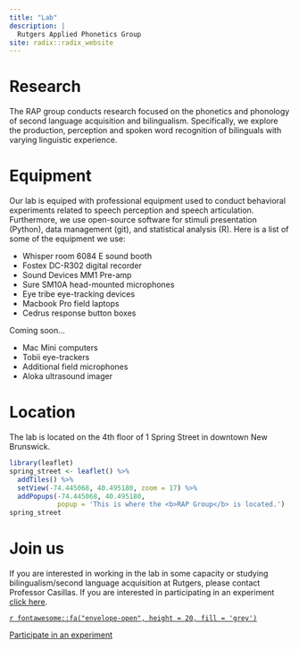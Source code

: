 ```yaml
---
title: "Lab"
description: |
  Rutgers Applied Phonetics Group 
site: radix::radix_website
---
```


# Research

The RAP group conducts research focused on the phonetics and phonology of 
second language acquisition and bilingualism. 
Specifically, we explore the production, perception and spoken word 
recognition of bilinguals with varying linguistic experience.

# Equipment

Our lab is equiped with professional equipment used to conduct behavioral
experiments related to speech perception and speech articulation. Furthermore, 
we use open-source software for stimuli presentation (Python), data management 
(git), and statistical analysis (R). Here is a list of some of the equipment 
we use:

- Whisper room 6084 E sound booth
- Fostex DC-R302 digital recorder
- Sound Devices MM1 Pre-amp
- Sure SM10A head-mounted microphones
- Eye tribe eye-tracking devices
- Macbook Pro field laptops
- Cedrus response button boxes

Coming soon...

- Mac Mini computers
- Tobii eye-trackers
- Additional field microphones
- Aloka ultrasound imager

# Location

The lab is located on the 4th floor of 1 Spring Street in downtown New 
Brunswick. 

```r
library(leaflet)
spring_street <- leaflet() %>% 
  addTiles() %>%
  setView(-74.445068, 40.495180, zoom = 17) %>%
  addPopups(-74.445068, 40.495180, 
            popup = 'This is where the <b>RAP Group</b> is located.')
spring_street
```

# Join us

If you are interested in working in the lab in some capacity or studying 
bilingualism/second language acquisition at Rutgers, please contact 
Professor Casillas. If you are interested in participating in an experiment 
[click here](mailto:ru.rap.group@gmail.com). 


<aside>
[`r fontawesome::fa("envelope-open", height = 20, fill = 'grey')`](mailto:joseph.casillas@rutgers.edu)  

[Participate in an experiment](mailto:ru.rap.group@gmail.com)
</aside>


<!-- https://sites.rutgers.edu/language-studies/undergraduates/ -->
